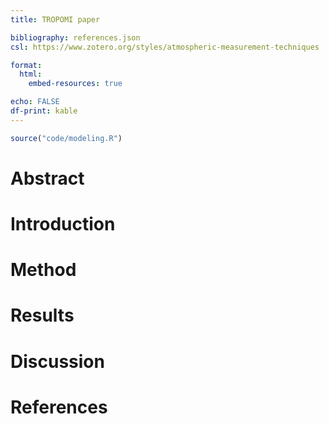 ```yaml
---
title: TROPOMI paper

bibliography: references.json
csl: https://www.zotero.org/styles/atmospheric-measurement-techniques

format:
  html:
    embed-resources: true

echo: FALSE
df-print: kable
---
```


```r
source("code/modeling.R")
```

# Abstract

# Introduction

# Method

# Results

# Discussion

# References
